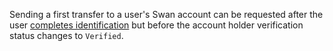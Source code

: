 Sending a first transfer to a user's Swan account can be requested after the user [completes identification](../users/identifications/index.mdx) but before the account holder verification status changes to `Verified`.